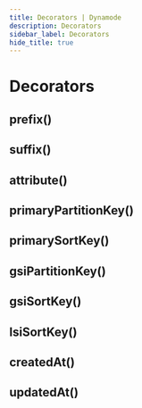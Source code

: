 ```yaml
---
title: Decorators | Dynamode
description: Decorators
sidebar_label: Decorators
hide_title: true
---
```


# Decorators

## prefix()

## suffix()

## attribute()

## primaryPartitionKey()

## primarySortKey()

## gsiPartitionKey()

## gsiSortKey()

## lsiSortKey()

## createdAt()

## updatedAt()
